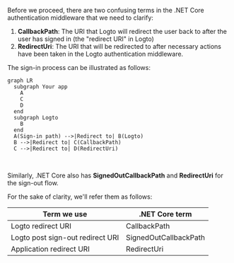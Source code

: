 
Before we proceed, there are two confusing terms in the .NET Core authentication middleware that we need to clarify:

1. **CallbackPath**: The URI that Logto will redirect the user back to after the user has signed in (the "redirect URI" in Logto)
2. **RedirectUri**: The URI that will be redirected to after necessary actions have been taken in the Logto authentication middleware.

The sign-in process can be illustrated as follows:

```mermaid
graph LR
  subgraph Your app
    A
    C
    D
  end
  subgraph Logto
    B
  end
  A(Sign-in path) -->|Redirect to| B(Logto)
  B -->|Redirect to| C(CallbackPath)
  C -->|Redirect to| D(RedirectUri)
```

<br />

Similarly, .NET Core also has **SignedOutCallbackPath** and **RedirectUri** for the sign-out flow.

For the sake of clarity, we'll refer them as follows:

| Term we use                      | .NET Core term        |
| -------------------------------- | --------------------- |
| Logto redirect URI               | CallbackPath          |
| Logto post sign-out redirect URI | SignedOutCallbackPath |
| Application redirect URI         | RedirectUri           |

<RegardingRedirectBasedSignIn />
